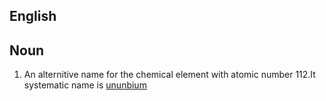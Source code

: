 ==English==


==Noun==
{{en|sg=[[eka]]-[[mercury]]-}}

#{{element}}An alternitive name for the chemical element with atomic number 112.It systematic name is [[ununbium]]